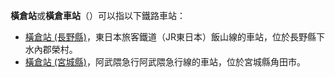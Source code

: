 '''橫倉站'''或'''橫倉車站'''（{{jpn|j=横倉駅|hg=よこくらえき}}）可以指以下鐵路車站：

*[[橫倉站_(長野縣)|橫倉站 (長野縣)]]，東日本旅客鐵道（JR東日本）飯山線的車站，位於長野縣下水內郡榮村。
*[[橫倉站_(宮城縣)|橫倉站 (宮城縣)]]，阿武隈急行阿武隈急行線的車站，位於宮城縣角田市。

{{disambig|Cat=三字車站名消歧義}}